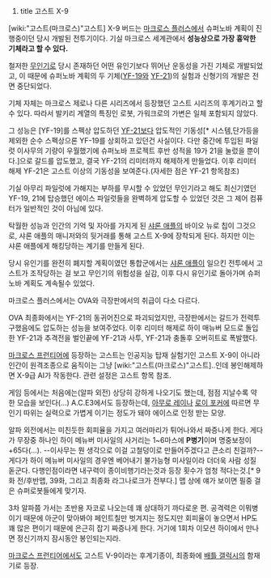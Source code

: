 #title 고스트 X-9
[wiki:"고스트(마크로스)"고스트] X-9 버드는 [[마크로스 플러스]]에서 슈퍼노바 계획이 진행중이던 당시 개발된 전투기이다. 기실 마크로스 세계관에서 '''성능상으로 가장 흉악한 기체라고 할  수 있다.''' 

철저한 [[무인기]]로 당시 존재하던 어떤 유인기보다 뛰어난 운동성을 가진 기체로 개발되었고, 이 때문에 슈퍼노바 계획의 두 기체([[YF-19]]와 [[YF-21]])의 실험과 신형기의 개발은 전면 중단되었다.

기체 자체는 마크로스 제로나 다른 시리즈에서 등장했던 고스트 시리즈의 후계기라고 할 수 있다. 따라서 발키리 계열의 특징인 로봇, 가워크로의 가변은 일체 포함되지 않았다.

그 성능은 [YF-19]를 스펙상 압도하던 [[YF-21]]보다 압도적인 기동성[* 시스템,단가등을 제외한 순수 스펙상으론 YF-19를 상회하고 있던건 사실이다. 다만 중간에 투입된 파일럿 이사무의 기량이 우월했기에 슈퍼노바 프로젝트 후반 성적을 19가 21을 눌렀을 뿐이다.]으로 갈드를 압도했고, 결국 YF-21의 리미터까지 해제하게 만들었다. 이후 리미터 해제 YF-21은 고스트 이상의 기동성을 보여준다.(자세한 점은 YF-21 항목참조) 

기실 아무리 파일럿에 가해지는 부하를 무시할 수 있었던 무인기라고 해도 최신기였던 YF-19, 21에 탑승했던 에이스 파일럿들을 완벽하게 압도할 수 있었던 것은 그 제어 컴퓨터가 일반적인 것이 아님에 있다.
 
탁월한 성능과 인간의 기억 및 자아를 가지게 된 [[샤론 애플]]의 바이오 뉴로 칩이 그것으로, 샤론 애플의 매니저와의 뒷거래를 통해 고스트 X-9에 장착되게 된다. 하지만 이는 샤론 애플에게 해킹당하는 계기를 만들게 된다.

당시 유인기를 완전히 폐지할 계획이였던 통합군에서는 [[샤론 애플]]이 일으킨 전투에서 고스트가 조작당하는 걸 보고 무인기의 위험성을 실감, 이후 다시 유인기로 돌아가며 슈퍼 노바 계획도 계속될수 있었다.

마크로스 플러스에서는 OVA와 극장판에서의 취급이 다소 다르다.

OVA 최종화에서는 YF-21의 동귀어진으로 파괴되었지만, 극장판에서는 갈드가 전력투구했음에도 압도하는 성능을 보여주었다. 이후 리미터 해제로 하이 매뉴버 모드로 돌입한 YF-21과 추격전을 벌인끝에 YF-21과 사투, YF-21과 충돌후 오버히트로 폭발했다.

[[마크로스 프런티어]]에 등장하는 고스트는 인공지능 탑재 실험기인 고스트 X-9이 아니라 인간이 원격조종으로 움직이는 그냥 [wiki:"고스트(마크로스)"고스트]..인데 봉인해제하면 X-9급 AI가 작동한다. 관련 설정은 고스트 항목 참조.

게임 등에서는 처음에는(알파 외전) 상당히 강하게 나오기도 했는데, 점점 지날수록 약한 모습을 보인다(...) A.C.E3에서도 등장하는데, [[아무로 레이]]나 [[로이 포커]]에 따르면 무인기 따위는 실력으로 가볍게 이기는 정도가 돼야 에이스로 인정 받는 모양.

알파 외전에서는 미친듯한 회피율을 가지고 여러마리가 튀어나와서 짜증나게 한다. 게다가 무장중 하나인 하이 메뉴버 미사일의 사거리는 1~6마스에 '''P병기'''이며 명중보정이 +65다(...). --이사무는 뭔 생각으로 이걸 고철덩이로 만들어주겠다고 큰소리 친걸까?-- 게다가 하이 메뉴버 미사일의 경우엔 베어내기 불가능형 미사일이라 더더욱 사람 성질 돋군다. 다행인점이라면 내구력이 종이비행기라는것과 등장 횟수가 엄청 적다는것.[* 9화 전/후반맵, 39화, 그리고 최종화 라그나로크가 전부다.] 맵 상에 얘가 보이면 필중 걸은 슈퍼로봇들에게 맞기자. 

3차 알파쯤 가서는 초반용 자코로 나오는데 꽤 상대하기 까다로운 편. 공격력은 이뭐병이기 때문에 아군이 맞아봐야 페인트칠만 벗겨지는 정도지만 회피율이 놓으면서 HP도 꽤 많은 편이기 때문에 은근히 잡기 짜증나게 한다. 거기에 1회차 이모션 하이에서 만나면 정신기까지 잠시동안 봉인되는지라.

[[마크로스 프런티어]]에서도 고스트 V-9이라는 후계기종이, 최종화에 [[배틀 갤럭시]]의 함재기로 등장.
